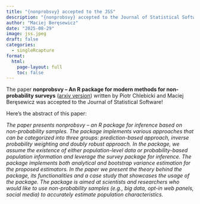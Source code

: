 ```yaml
---
title: "{nonprobsvy} accepted to the JSS"
description: "{nonprobsvy} accepted to the Journal of Statistical Software"
author: "Maciej Beręsewicz"
date: "2025-08-29"
image: jss.jpeg
draft: false
categories:
  - singleRcapture
format:
  html:
    page-layout: full
    toc: false
---
```


The paper **nonprobsvy -- An R package for modern methods for
non-probability surveys** ([arxiv
version](https://arxiv.org/abs/2504.04255)) written by Piotr Chlebicki
and Maciej Beręsewicz was accepted to the Journal of Statistical
Software!

Here's the abstract of this paper:

*The paper presents nonprobsvy – an R package for inference based on
non-probability samples. The package implements various approaches that
can be categorized into three groups: prediction-based approach, inverse
probability weighting and doubly robust approach. In the package, we
assume the existence of either population-level data or
probability-based population information and leverage the survey package
for inference. The package implements both analytical and bootstrap
variance estimation for the proposed estimators. In the paper we present
the theory behind the package, its functionalities and a case study that
showcases the usage of the package. The package is aimed at scientists
and researchers who would like to use non-probability samples (e.g., big
data, opt-in web panels, social media) to accurately estimate population
characteristics.*

